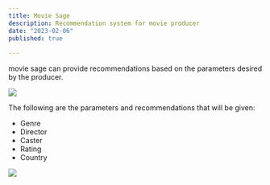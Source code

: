 ```yaml
---
title: Movie Sage
description: Recommendation system for movie producer
date: "2023-02-06"
published: true
  
---
```


movie sage can provide recommendations based on the parameters desired by the producer.

![](/moviesage0.png)

The following are the parameters and recommendations that will be given:

- Genre
- Director
- Caster
- Rating
- Country

![](/moviesage1.png)